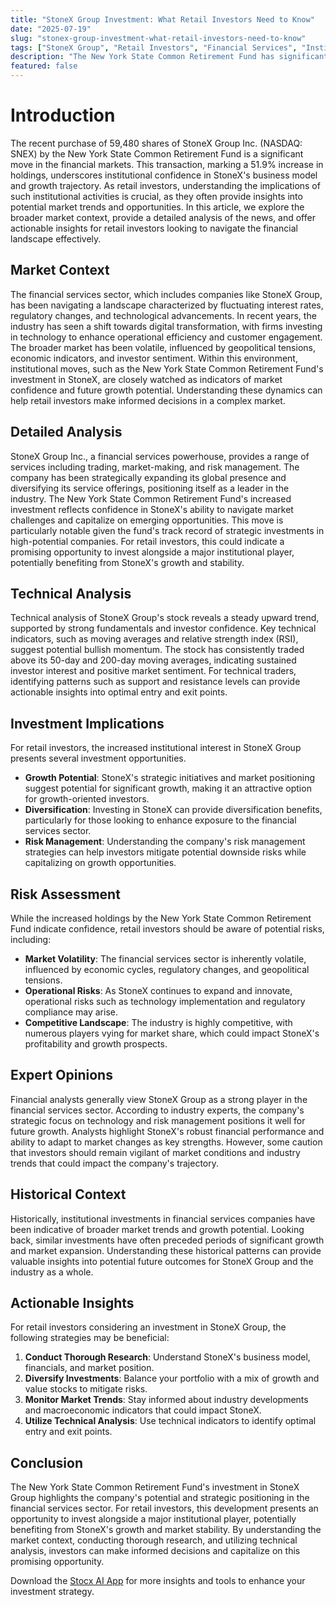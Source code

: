 ```yaml
---
title: "StoneX Group Investment: What Retail Investors Need to Know"
date: "2025-07-19"
slug: "stonex-group-investment-what-retail-investors-need-to-know"
tags: ["StoneX Group", "Retail Investors", "Financial Services", "Institutional Investment", "Market Trends", "Investment Strategies", "Technical Analysis", "Risk Management", "Growth Stocks", "Market Analysis"]
description: "The New York State Common Retirement Fund has significantly increased its stake in StoneX Group Inc. (NASDAQ: SNEX), a move that highlights the potential growth and stability of the financial services company. This decision by a major institutional investor suggests confidence in StoneX's strategic positioning and future prospects. For retail investors, this development is noteworthy as it signals a potentially lucrative opportunity amidst current market conditions. In this comprehensive analysis, we explore why this move matters, examine broader market trends, and offer actionable insights into how retail investors can capitalize on this information. We delve into technical analysis, investment implications, risk factors, and expert opinions to provide a holistic view of StoneX Group's market standing. Furthermore, we draw historical parallels to understand potential outcomes and offer specific investment strategies. Whether you're a seasoned investor or new to the market, this guide will equip you with the knowledge to make informed decisions regarding StoneX Group and similar investment opportunities."
featured: false
---
```


# Introduction
The recent purchase of 59,480 shares of StoneX Group Inc. (NASDAQ: SNEX) by the New York State Common Retirement Fund is a significant move in the financial markets. This transaction, marking a 51.9% increase in holdings, underscores institutional confidence in StoneX's business model and growth trajectory. As retail investors, understanding the implications of such institutional activities is crucial, as they often provide insights into potential market trends and opportunities. In this article, we explore the broader market context, provide a detailed analysis of the news, and offer actionable insights for retail investors looking to navigate the financial landscape effectively.

## Market Context
The financial services sector, which includes companies like StoneX Group, has been navigating a landscape characterized by fluctuating interest rates, regulatory changes, and technological advancements. In recent years, the industry has seen a shift towards digital transformation, with firms investing in technology to enhance operational efficiency and customer engagement. The broader market has been volatile, influenced by geopolitical tensions, economic indicators, and investor sentiment. Within this environment, institutional moves, such as the New York State Common Retirement Fund's investment in StoneX, are closely watched as indicators of market confidence and future growth potential. Understanding these dynamics can help retail investors make informed decisions in a complex market.

## Detailed Analysis
StoneX Group Inc., a financial services powerhouse, provides a range of services including trading, market-making, and risk management. The company has been strategically expanding its global presence and diversifying its service offerings, positioning itself as a leader in the industry. The New York State Common Retirement Fund's increased investment reflects confidence in StoneX's ability to navigate market challenges and capitalize on emerging opportunities. This move is particularly notable given the fund's track record of strategic investments in high-potential companies. For retail investors, this could indicate a promising opportunity to invest alongside a major institutional player, potentially benefiting from StoneX's growth and stability.

## Technical Analysis
Technical analysis of StoneX Group's stock reveals a steady upward trend, supported by strong fundamentals and investor confidence. Key technical indicators, such as moving averages and relative strength index (RSI), suggest potential bullish momentum. The stock has consistently traded above its 50-day and 200-day moving averages, indicating sustained investor interest and positive market sentiment. For technical traders, identifying patterns such as support and resistance levels can provide actionable insights into optimal entry and exit points.

## Investment Implications
For retail investors, the increased institutional interest in StoneX Group presents several investment opportunities. 
- **Growth Potential**: StoneX's strategic initiatives and market positioning suggest potential for significant growth, making it an attractive option for growth-oriented investors.
- **Diversification**: Investing in StoneX can provide diversification benefits, particularly for those looking to enhance exposure to the financial services sector.
- **Risk Management**: Understanding the company's risk management strategies can help investors mitigate potential downside risks while capitalizing on growth opportunities.

## Risk Assessment
While the increased holdings by the New York State Common Retirement Fund indicate confidence, retail investors should be aware of potential risks, including:
- **Market Volatility**: The financial services sector is inherently volatile, influenced by economic cycles, regulatory changes, and geopolitical tensions.
- **Operational Risks**: As StoneX continues to expand and innovate, operational risks such as technology implementation and regulatory compliance may arise.
- **Competitive Landscape**: The industry is highly competitive, with numerous players vying for market share, which could impact StoneX's profitability and growth prospects.

## Expert Opinions
Financial analysts generally view StoneX Group as a strong player in the financial services sector. According to industry experts, the company's strategic focus on technology and risk management positions it well for future growth. Analysts highlight StoneX's robust financial performance and ability to adapt to market changes as key strengths. However, some caution that investors should remain vigilant of market conditions and industry trends that could impact the company's trajectory.

## Historical Context
Historically, institutional investments in financial services companies have been indicative of broader market trends and growth potential. Looking back, similar investments have often preceded periods of significant growth and market expansion. Understanding these historical patterns can provide valuable insights into potential future outcomes for StoneX Group and the industry as a whole.

## Actionable Insights
For retail investors considering an investment in StoneX Group, the following strategies may be beneficial:
1. **Conduct Thorough Research**: Understand StoneX's business model, financials, and market position.
2. **Diversify Investments**: Balance your portfolio with a mix of growth and value stocks to mitigate risks.
3. **Monitor Market Trends**: Stay informed about industry developments and macroeconomic indicators that could impact StoneX.
4. **Utilize Technical Analysis**: Use technical indicators to identify optimal entry and exit points.

## Conclusion
The New York State Common Retirement Fund's investment in StoneX Group highlights the company's potential and strategic positioning in the financial services sector. For retail investors, this development presents an opportunity to invest alongside a major institutional player, potentially benefiting from StoneX's growth and market stability. By understanding the market context, conducting thorough research, and utilizing technical analysis, investors can make informed decisions and capitalize on this promising opportunity.

Download the [Stocx AI App](https://stocx.co) for more insights and tools to enhance your investment strategy.
